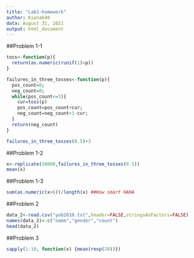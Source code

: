 ---
title: "Lab1-homework"
author: Kiana648
data: August 31, 2021
output: html_document
---

##Problem 1-1
```{r problem 1-1}
toss<-function(p){
  return(as.numeric(runif(1)<p))
}

failures_in_three_tosses<-function(p){
  pos_count=0;
  neg_count=0;
  while(pos_count<=3){
    cur=toss(p)
    pos_count=pos_count+cur;
    neg_count=neg_count+1-cur;
  }
  return(neg_count)
}

failures_in_three_tosses(0.5)+3
```

##Problem 1-2
```{r problem 1-2}
x<-replicate(10000,failures_in_three_tosses(0.5))
mean(x)
```

##Problem 1-3
```{r problem 1-3}
sum(as.numeric(x>6))/length(x) ##How smart HAHA
```

##Problem 2
```{r problem 2}
data_2<-read.csv("yob2010.txt",header=FALSE,stringsAsFactors=FALSE)
names(data_2)<-c("name","gender","count")
head(data_2)
```

##Problem 3
```{r problem 3}
sapply(1:10, function(x) {mean(rexp(20))})
```